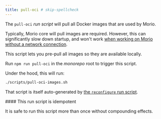 ```yaml
---
title: pull-oci # skip-spellcheck
---
```


The `pull-oci` _run script_ will pull all Docker images that are used 
by Morio.

Typically, Morio core will pull images are required. However, this can
significantly slow down startup, and won't work [when working on Morio without
a network
connection](/docs/guides/contributors/monorepo/#pre-pull-docker-images).

This script lets you pre-pull all images so they are available locally.

Run `npm run pull-oci` in the _monorepo_ root to trigger this script.

Under the hood, this will run:

```sh title="Terminal"
./scripts/pull-oci-images.sh
```

That script is itself auto-generated by [the `reconfigure` run
script](/docs/reference/contributors/monorepo/run-scripts/reconfigure/).

<Tip>
#### This run script is idempotent

It is safe to run this script more than once without compounding effects.
</Tip>
